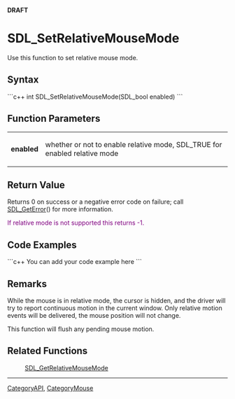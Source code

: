 <!-- pragma section-numbers off -->
<!-- pragma disable-camelcase -->
'''DRAFT'''

= SDL_SetRelativeMouseMode =
Use this function to set relative mouse mode.


== Syntax ==
```c++
int SDL_SetRelativeMouseMode(SDL_bool enabled)
```

== Function Parameters ==
{|
|'''enabled'''
|whether or not to enable relative mode, SDL_TRUE for enabled relative mode
|}

== Return Value ==
Returns 0 on success or a negative error code on failure; call [[SDL_GetError]]() for more information.

<span style="color: purple;">If relative mode is not supported this returns -1.</span>

== Code Examples ==
```c++
You can add your code example here
```

== Remarks ==
While the mouse is in relative mode, the cursor is hidden, and the driver will try to report continuous motion in the current window. Only relative motion events will be delivered, the mouse position will not change.

This function will flush any pending mouse motion.

== Related Functions ==
:[[SDL_GetRelativeMouseMode]]

----
[[CategoryAPI]], [[CategoryMouse]]
